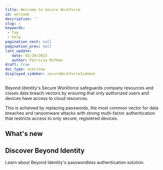 ```yaml
---
title: Welcome to Secure Workforce
id: welcome
description: ''
slug: /
keywords: 
 - faq
 - help
pagination_next: null
pagination_prev: null
last_update: 
   date: 03/29/2023
   author: Patricia McPhee
draft: true
doc_type: overview
displayed_sidebar: secureWorkforceSidebar
---
```


Beyond Identity's Secure Workforce safeguards company resources and closes data breach vectors by ensuring that only authorized users and devices have access to cloud resources. 

This is acheived by replacing passwords, the most common vector for data breaches and  ransomware attacks with strong multi-factor authentication that restricts access to only secure, registered devices.

## What's new



<ReleaseNotesTimeline />

## Discover Beyond Identity

Learn about Beyond Identity's passwordless authentication solution.


<DiscoverBi />